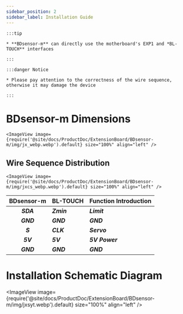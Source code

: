 ```yaml
---
sidebar_position: 2
sidebar_label: Installation Guide
---
```




    :::tip

    * **BDsensor-m** can directly use the motherboard's EXP1 and *BL-TOUCH** interfaces

    :::

    :::danger Notice

    * Please pay attention to the correctness of the wire sequence, otherwise it may damage the device

    :::

# BDsensor-m Dimensions


    <ImageView image={require('@site/docs/ProductDoc/ExtensionBoard/BDsensor-m/img/jx_webp.webp').default} size="100%" align="left" />

## Wire Sequence Distribution

    <ImageView image={require('@site/docs/ProductDoc/ExtensionBoard/BDsensor-m/img/jxcs_webp.webp').default} size="100%" align="left" />

|      BDsensor-m    |  BL-TOUCH  |  Function Introduction |
| :---------------: | :--------- |:--------------------- |
|    ***SDA***    | ***Zmin*** | ***Limit***  |
|    ***GND***    | ***GND***  | ***GND*** |
|    ***S***      | ***CLK***  | ***Servo***  |
|    ***5V***     | ***5V***   | ***5V Power***  |
|    ***GND***    | ***GND***  | ***GND***  |

# Installation Schematic Diagram

<ImageView image={require('@site/docs/ProductDoc/ExtensionBoard/BDsensor-m/img/jxsyt.webp').default} size="100%" align="left" />


